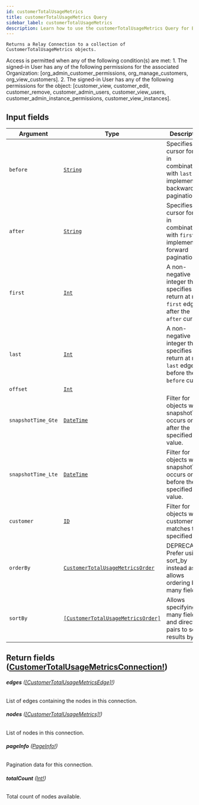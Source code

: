 ```yaml
---
id: customerTotalUsageMetrics
title: customerTotalUsageMetrics Query
sidebar_label: customerTotalUsageMetrics
description: Learn how to use the customerTotalUsageMetrics Query for Builder's API.
---
```


    Returns a Relay Connection to a collection of CustomerTotalUsageMetrics objects.

Access is permitted when any of the following condition(s) are met: 1. The signed-in User has any of the following permissions for the associated Organization: [org_admin_customer_permissions, org_manage_customers, org_view_customers]. 2. The signed-in User has any of the following permissions for the object: [customer_view, customer_edit, customer_remove, customer_admin_users, customer_view_users, customer_admin_instance_permissions, customer_view_instances].

## Input fields

| Argument           | Type                                                                                             | Description                                                                                      |
| ------------------ | ------------------------------------------------------------------------------------------------ | ------------------------------------------------------------------------------------------------ |
| `before`           | [`String`](/composer/builder/api/schema/scalar/String.mdx)                                                         | Specifies a cursor for use in combination with `last` to implement backward pagination.          |
| `after`            | [`String`](/composer/builder/api/schema/scalar/String.mdx)                                                         | Specifies a cursor for use in combination with `first` to implement forward pagination.          |
| `first`            | [`Int`](/composer/builder/api/schema/scalar/Int.mdx)                                                               | A non-negative integer that specifies to return at most `first` edges after the `after` cursor.  |
| `last`             | [`Int`](/composer/builder/api/schema/scalar/Int.mdx)                                                               | A non-negative integer that specifies to return at most `last` edges before the `before` cursor. |
| `offset`           | [`Int`](/composer/builder/api/schema/scalar/Int.mdx)                                                               |                                                                                                  |
| `snapshotTime_Gte` | [`DateTime`](/composer/builder/api/schema/scalar/DateTime.mdx)                                                     | Filter for objects where snapshotTime occurs on or after the specified value.                    |
| `snapshotTime_Lte` | [`DateTime`](/composer/builder/api/schema/scalar/DateTime.mdx)                                                     | Filter for objects where snapshotTime occurs on or before the specified value.                   |
| `customer`         | [`ID`](/composer/builder/api/schema/scalar/ID.mdx)                                                                 | Filter for objects where customer matches the specified ID.                                      |
| `orderBy`          | [`CustomerTotalUsageMetricsOrder`](/composer/builder/api/schema/input_object/CustomerTotalUsageMetricsOrder.mdx)   | DEPRECATED. Prefer using sort_by instead as it allows ordering by many fields.                   |
| `sortBy`           | [`[CustomerTotalUsageMetricsOrder]`](/composer/builder/api/schema/input_object/CustomerTotalUsageMetricsOrder.mdx) | Allows specifying many field and direction pairs to sort results by.                             |

## Return fields ([CustomerTotalUsageMetricsConnection!](/composer/builder/api/schema/object/CustomerTotalUsageMetricsConnection.mdx))

###### <b>edges</b> ([[CustomerTotalUsageMetricsEdge]!](/composer/builder/api/schema/object/CustomerTotalUsageMetricsEdge.mdx))

List of edges containing the nodes in this connection.

###### <b>nodes</b> ([[CustomerTotalUsageMetrics]!](/composer/builder/api/schema/object/CustomerTotalUsageMetrics.mdx))

List of nodes in this connection.

###### <b>pageInfo</b> ([PageInfo!](/composer/builder/api/schema/object/PageInfo.mdx))

Pagination data for this connection.

###### <b>totalCount</b> ([Int!](/composer/builder/api/schema/scalar/Int.mdx))

Total count of nodes available.
